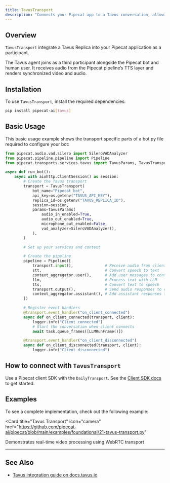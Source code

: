 ```yaml
---
title: TavusTransport
description: "Connects your Pipecat app to a Tavus conversation, allowing the bot to join the same virtual room as the Tavus avatar and participants."
---
```


## Overview

`TavusTransport` integrate a Tavus Replica into your Pipecat application as a participant.

The Tavus agent joins as a third participant alongside the Pipecat bot and human user. It receives audio from the Pipecat pipeline’s TTS layer and renders synchronized video and audio.

## Installation

To use `TavusTransport`, install the required dependencies:

```bash
pip install pipecat-ai[tavus]
```

## Basic Usage

This basic usage example shows the transport specific parts of a bot.py file required to configure your bot:

```python
from pipecat.audio.vad.silero import SileroVADAnalyzer
from pipecat.pipeline.pipeline import Pipeline
from pipecat.transports.services.tavus import TavusParams, TavusTransport

async def run_bot():
    async with aiohttp.ClientSession() as session:
        # Create the Tavus transport
        transport = TavusTransport(
            bot_name="Pipecat bot",
            api_key=os.getenv("TAVUS_API_KEY"),
            replica_id=os.getenv("TAVUS_REPLICA_ID"),
            session=session,
            params=TavusParams(
                audio_in_enabled=True,
                audio_out_enabled=True,
                microphone_out_enabled=False,
                vad_analyzer=SileroVADAnalyzer(),
            ),
        )

        # Set up your services and context

        # Create the pipeline
        pipeline = Pipeline([
            transport.input(),              # Receive audio from client
            stt,                            # Convert speech to text
            context_aggregator.user(),      # Add user messages to context
            llm,                            # Process text with LLM
            tts,                            # Convert text to speech
            transport.output(),             # Send audio responses to client
            context_aggregator.assistant(), # Add assistant responses to context
        ])

        # Register event handlers
        @transport.event_handler("on_client_connected")
        async def on_client_connected(transport, client):
            logger.info("Client connected")
            # Start the conversation when client connects
            await task.queue_frames([LLMRunFrame()])

        @transport.event_handler("on_client_disconnected")
        async def on_client_disconnected(transport, client):
            logger.info("Client disconnected")
```

## How to connect with `TavusTransport`

Use a Pipecat client SDK with the `DailyTransport`. See the [Client SDK docs](/client/js/transports/daily) to get started.

## Examples

To see a complete implementation, check out the following example:

<Card
  title="Tavus Transport"
  icon="camera"
  href="https://github.com/pipecat-ai/pipecat/blob/main/examples/foundational/21-tavus-transport.py"
>
  Demonstrates real-time video processing using WebRTC transport
</Card>

---

## See Also

- [Tavus integration guide on docs.tavus.io](https://docs.tavus.io/sections/integrations/pipecat#pipecat)
